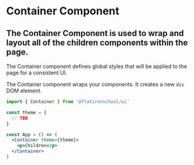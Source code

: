 
<Meta title="Layout/Container" component={Container} />

# Container Component

## The Container Component is used to wrap and layout all of the children components within the page.

The Container component defines global styles that will be applied to the page for a consistent UI.

The Container component wraps your components. It creates a new `div` DOM element.

```jsx
import { Container } from '@flatironschool/ui'

const theme = {
  // TBD
}

const App = () => (
  <Container theme={theme}>
    <p>Children</p>
  </Container>
)
```
